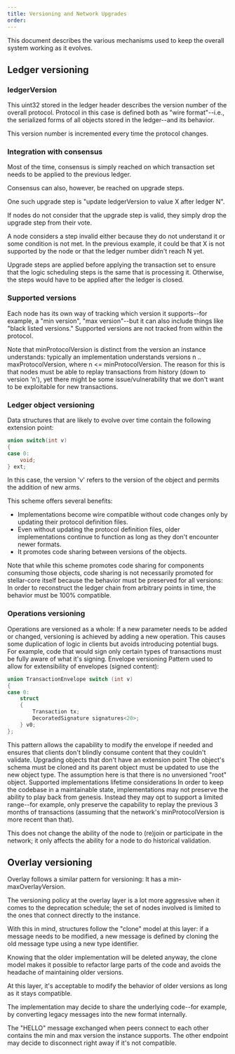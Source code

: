 ```yaml
---
title: Versioning and Network Upgrades
order:
---
```



This document describes the various mechanisms used to keep the overall system working as it evolves.

## Ledger versioning

### ledgerVersion

This uint32 stored in the ledger header describes the version number of the overall protocol.
Protocol in this case is defined both as "wire format"--i.e., the serialized forms of all objects stored in the ledger--and its behavior.

This version number is incremented every time the protocol changes.

### Integration with consensus

Most of the time, consensus is simply reached on which transaction set needs to be applied to the previous ledger.

Consensus can also, however, be reached on upgrade steps.

One such upgrade step is "update ledgerVersion to value X after ledger N".

If nodes do not consider that the upgrade step is valid, they simply drop the upgrade step from their vote.

A node considers a step invalid either because they do not understand it or some condition is not met. In the previous example, it could be that X is not supported by the node or that the ledger number didn't reach N yet.

Upgrade steps are applied before applying the transaction set to ensure that the logic scheduling steps is the same that is processing it. Otherwise, the steps would have to be applied after the ledger is closed.

### Supported versions

Each node has its own way of tracking which version it supports--for example, a "min version", "max version"--but it can also include things like "black listed versions." Supported versions are not tracked from within the protocol.

Note that minProtocolVersion is distinct from the version an instance understands:
typically an implementation understands versions n .. maxProtocolVersion, where n <= minProtocolVersion.
The reason for this is that nodes must be able to replay transactions from history (down to version 'n'), yet there might be some issue/vulnerability that we don't want to be exploitable for new transactions.

### Ledger object versioning

Data structures that are likely to evolve over time contain the following extension point:

<CodeExample>

```cpp
union switch(int v)
{
case 0:
    void;
} ext;
```

</CodeExample>

In this case, the version 'v' refers to the version of the object and permits the addition of new arms.

This scheme offers several benefits:
* Implementations become wire compatible without code changes only by updating their protocol definition files.
* Even without updating the protocol definition files, older implementations continue to function as long as they don't encounter newer formats.
* It promotes code sharing between versions of the objects.

Note that while this scheme promotes code sharing for components consuming those objects, code sharing is not necessarily promoted for stellar-core itself because the behavior must be preserved for all versions: In order to reconstruct the ledger chain from arbitrary points in time, the behavior must be 100% compatible.

### Operations versioning
Operations are versioned as a whole: If a new parameter needs to be added or changed, versioning is achieved by adding a new operation.
This causes some duplication of logic in clients but avoids introducing potential bugs. For example, code that would sign only certain types of transactions must be fully aware of what it's signing.
Envelope versioning
Pattern used to allow for extensibility of envelopes (signed content):

<CodeExample>

```cpp
union TransactionEnvelope switch (int v)
{
case 0:
    struct
    {
        Transaction tx;
        DecoratedSignature signatures<20>;
    } v0;
};
```

</CodeExample>

This pattern allows the capability to modify the envelope if needed and ensures that clients don't blindly consume content that they couldn't validate.
Upgrading objects that don't have an extension point
The object's schema must be cloned and its parent object must be updated to use the new object type. The assumption here is that there is no unversioned "root" object.
Supported implementations lifetime considerations
In order to keep the codebase in a maintainable state, implementations may not preserve the ability to play back from genesis. Instead they may opt to support a limited range--for example, only preserve the capability to replay the previous 3 months of transactions (assuming that the network's minProtocolVersion is more recent than that).

This does not change the ability of the node to (re)join or participate in the network; it only affects the ability for a node to do historical validation.

## Overlay versioning
Overlay follows a similar pattern for versioning: It has a min-maxOverlayVersion.

The versioning policy at the overlay layer is a lot more aggressive when it comes to the deprecation schedule; the set of nodes involved is limited to the ones that connect directly to the instance.

With this in mind, structures follow the "clone" model at this layer: if a message needs to be modified, a new message is defined by cloning the old message type using a new type identifier.

Knowing that the older implementation will be deleted anyway, the clone model makes it possible to refactor large parts of the code and avoids the headache of maintaining older versions.

At this layer, it's acceptable to modify the behavior of older versions as long as it stays compatible.

The implementation may decide to share the underlying code--for example, by converting legacy messages into the new format internally.

The "HELLO" message exchanged when peers connect to each other contains the min and max version the instance supports. The other endpoint may decide to disconnect right away if it's not compatible.
